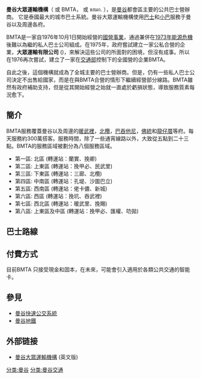 {{about||简称为BTS的曼谷空铁|曼谷大眾運輸系統}}
'''曼谷大眾運輸機構'''（{{lang-en|Bangkok Mass Transit Authority}} 或 BMTA，{{lang-th|องค์การขนส่งมวลชนกรุงเทพ}} 或 ขสมก. ），是[[曼谷|曼谷]]都會區主要的公共巴士營辦商。 它是泰國最大的城市巴士系統。曼谷大眾運輸機構使用[[巴士|巴士]]和[[小巴|小巴]]服務于曼谷以及周邊各府。 

BMTA是一家自1976年10月1日開始經營的[[國營事業|國營事業]]，通過兼併在[[1973年能源危機|1973年能源危機]]後難以為繼的私人巴士公司組成。在1975年，政府嘗試建立一家公私合營的企業，'''大眾運輸有限公司''' ({{lang-th|บริษัทมหานครขนส่ง จำกัด}})，來解決這些公司的所面對的困境，但沒有成事。所以在1976再次嘗試，建立了一家在[[交通部|交通部]]控制下的全國營的企業BMTA。 

自此之後，這個機構就成為了全城主要的巴士營辦商。但是，仍有一些私人巴士公司決定不出售給國家，而是在與BMTA合營的情形下繼續經營部分線路。BMTA雖然有政府補助支持，但是從其開始經營之始就一直處於虧損狀態，導致服務質素每況愈下。 

== 簡介 ==

BMTA服務覆蓋曼谷以及周邊的[[暖武裡|暖武裡]]，[[北欖|北欖]]，[[巴吞他尼|巴吞他尼]]，[[佛統|佛統]]和[[龍仔厝|龍仔厝]]等府。每天服務約300萬搭客。服務時間，除了一些通宵線路以外，大致從五點到二十三點。BMTA的服務區域被劃分為八個服務區域。 
* 第一區: 北區 (轉運站：蘭實、挽卿) 
* 第二區: 上東區 (轉運站：挽甲必、民武里) 
* 第三區: 下東區 (轉運站：三廊、北欖) 
* 第四區: 中南區 (轉運站：孔堤、沙圖巴立) 
* 第五區: 西南區  (轉運站：佬卡儂、新城) 
* 第六區: 西區  (轉運站：挽坑、吞武裡) 
* 第七區: 西北區  (轉運站：暖武里、挽賜) 
* 第八區: 上東區及中區   (轉運站：挽甲必、匯權、叻拋) 

== 巴士路線 ==
{{main|曼谷巴士路線列表}}

== 付費方式 ==

目前BMTA 只接受現金和固本，在未來，可能會引入適用於各類公共交通的智能卡。 

==參見==
* [[曼谷快速公交系統|曼谷快速公交系統]] 
* [[曼谷地鐵|曼谷地鐵]] 

==外部链接==
* [https://web.archive.org/web/20080430135416/http://www.bmta.co.th/en/index.php 曼谷大眾運輸機構] (英文版)
{{曼谷大眾運輸}}

[[分类:曼谷|分类:曼谷]]
[[分类:曼谷交通|分类:曼谷交通]]